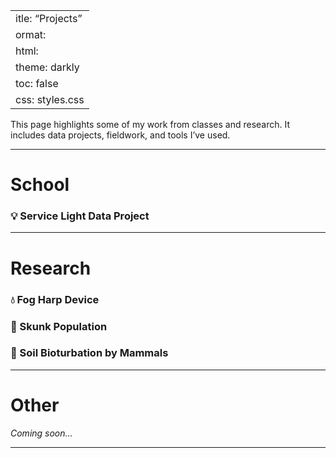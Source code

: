 ---
title: "Projects"
format: 
  html:
    theme: darkly
    toc: false
    css: styles.css
---

This page highlights some of my work from classes and research. It includes data projects, fieldwork, and tools I’ve used.

---

# School

<!-- Container for the first project with clickable title to toggle details -->
<div class="project">
  <h3 onclick="toggleContent('proj1', this)" style="cursor:pointer;">
    💡 Service Light Data Project
  </h3>

  <!-- Hidden content details for project 1, toggled by clicking the title -->
  <div id="proj1" class="project-details" hidden>

**School:** UCSB  
**Course:** ENVS 193DS – Data Science for Environmental Studies  

Ongoing project that explores the relationship between lighting conditions and service calls using a self-collected dataset (n=108). Created a bar chart, summary table, and a blinking lightboard animation (gif). See visuals.

**Tools Used:**  
RStudio (tidyverse, here, flextable, janitor, ggtext, ggfx, gganimate, showtext), Quarto

**Reflection:**  
This project made me think harder about data than I expected. After collecting and working with my own dataset, I gained a deeper respect for the messiness of real-world data.

**Code Snippet:**

```r
clean_service_data <- service_data |>
  mutate(
    help = as.logical(toupper(help)),
    working = as.logical(toupper(working))
  )
```
**Visuals:**  

<!-- Thumbnails with modal popups -->
<a href="javascript:void(0)" onclick="openModal('/media/light_table.jpg', 'Service Light Table')">
  <img src="/media/light_table.jpg" alt="Service Light Table" width="150" style="border-radius:8px; margin-right:10px;">
</a>

<a href="javascript:void(0)" onclick="openModal('/media/service_light_bar.jpg', 'Bar Chart')">
  <img src="/media/service_light_bar.jpg" alt="Bar Chart" width="150" style="border-radius:8px; margin-right:10px;">
</a>

<a href="javascript:void(0)" onclick="openModal('/media/blinking_lights.gif', 'Blinking Lights Animation')">
  <img src="/media/blinking_lights.gif" alt="Blinking Lights Animation" width="150" style="border-radius:8px;">
</a>

**Resources**

[GitHub Repo](https://github.com/RebeccaLMartinez/ENVS-193DS_homework-03)  
[View Live](https://rebeccalmartinez.github.io/ENVS-193DS_homework-03/code/ENVS-193DS_homework-03.html)

  </div>
</div>

---

# Research

<!-- Fog Harp Device -->
<div class="project">
  <h3 onclick="toggleContent('proj2', this)" style="cursor:pointer;">
    💧 Fog Harp Device
  </h3>
  <div id="proj2" class="project-details" hidden>
_Under construction…_
  </div>
</div>

<div class="project">
  <h3 onclick="toggleContent('proj3', this)" style="cursor:pointer;">
    🦨 Skunk Population
  </h3>
  <div id="proj3" class="project-details" hidden>
_Under construction…_
  </div>
</div>

<div class="project">
  <h3 onclick="toggleContent('proj4', this)" style="cursor:pointer;">
    🌱 Soil Bioturbation by Mammals
  </h3>
  <div id="proj4" class="project-details" hidden>
_Under construction…_
  </div>
</div>

---

# Other  

*Coming soon…*

---

<!-- Modal markup -->
<div id="modal"
     onclick="closeModal(event)"
     style="display:none;position:fixed;inset:0;
            background:rgba(0,0,0,.85);
            justify-content:center;align-items:center;
            flex-direction:column;z-index:1000;">
  <span class="modal-close"
        style="position:absolute;top:10px;right:20px;
               color:#fff;font-size:2rem;cursor:pointer;">&times;</span>
  <img id="modal-img"
       alt="Enlarged visual"
       style="max-width:90vw;max-height:80vh;border-radius:8px;">
  <div id="modal-caption"
       style="color:#eee;margin-top:10px;font-style:italic;text-align:center;"></div>
</div>

<!-- JavaScript -->
<script>
  // Toggle open/close project details
  function toggleContent(id, header) {
    const block = document.getElementById(id);
    block.toggleAttribute('hidden');
    header.style.fontWeight = block.hasAttribute('hidden') ? 'normal' : 'bold';
  }

  // Open image modal
  function openModal(src, captionText) {
    const modal = document.getElementById('modal');
    modal.style.display = 'flex';
    document.getElementById('modal-img').src = src;
    document.getElementById('modal-caption').textContent = captionText || '';
  }

  // Close modal if clicking outside image or on X
  function closeModal(e) {
    const modal = document.getElementById('modal');
    if (e.target === modal || e.target.classList.contains('modal-close')) {
      modal.style.display = 'none';
      document.getElementById('modal-img').removeAttribute('src'); // Clear image
      document.getElementById('modal-caption').textContent = '';    // Clear caption
    }
  }
</script>